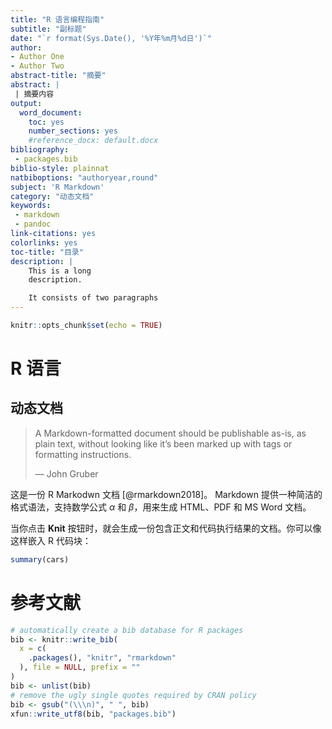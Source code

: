 ```yaml
---
title: "R 语言编程指南"
subtitle: "副标题"
date: "`r format(Sys.Date(), '%Y年%m月%d日')`"
author:
- Author One
- Author Two
abstract-title: "摘要"
abstract: |
 | 摘要内容
output: 
  word_document: 
    toc: yes
    number_sections: yes
    #reference_docx: default.docx
bibliography: 
 - packages.bib
biblio-style: plainnat
natbiboptions: "authoryear,round"
subject: 'R Markdown'
category: "动态文档"
keywords: 
 - markdown
 - pandoc
link-citations: yes
colorlinks: yes
toc-title: "目录"
description: |
    This is a long
    description.

    It consists of two paragraphs
---
```


```r
knitr::opts_chunk$set(echo = TRUE)
```

# R 语言

## 动态文档 {#sec:document}

> A Markdown-formatted document should be publishable as-is, as plain text, without looking like it’s been marked up with tags or formatting instructions.  
> 
> --- John Gruber

这是一份 R Markodwn 文档 [@rmarkdown2018]。 Markdown 提供一种简洁的格式语法，支持数学公式 $\alpha$ 和 $\beta$，用来生成 HTML、PDF 和 MS Word 文档。

当你点击 **Knit** 按钮时，就会生成一份包含正文和代码执行结果的文档。你可以像这样嵌入 R 代码块：

```r
summary(cars)
```

# 参考文献 {#reference}

```r
# automatically create a bib database for R packages
bib <- knitr::write_bib(
  x = c(
    .packages(), "knitr", "rmarkdown"
  ), file = NULL, prefix = ""
)
bib <- unlist(bib)
# remove the ugly single quotes required by CRAN policy
bib <- gsub("(\\\n)", " ", bib)
xfun::write_utf8(bib, "packages.bib")
```
